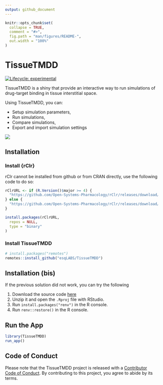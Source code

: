```yaml
---
output: github_document
---
```


<!-- README.md is generated from README.Rmd. Please edit that file -->

```r
knitr::opts_chunk$set(
  collapse = TRUE,
  comment = "#>",
  fig.path = "man/figures/README-",
  out.width = "100%"
)
```

# TissueTMDD

<!-- badges: start -->
[![Lifecycle: experimental](https://img.shields.io/badge/lifecycle-experimental-orange.svg)](https://lifecycle.r-lib.org/articles/stages.html#experimental)
<!-- badges: end -->

TissueTMDD is a shiny that provide an interactive way to run simulations of drug-target binding in tissue interstitial space.

Using TissueTMDD, you can:

  - Setup simulation parameters,
  - Run simulations,
  - Compare simulations,
  - Export and import simulation settings

![](vignettes/assets/tmdd_preview.gif)

## Installation


### Install {rClr}

rClr cannot be installed from github or from CRAN directly, use the following code to do so:

```r
rClrURL <- if (R.Version()$major >= 4) {
  "https://github.com/Open-Systems-Pharmacology/rClr/releases/download/v0.9.2/rClr_0.9.2.zip"
} else {
  "https://github.com/Open-Systems-Pharmacology/rClr/releases/download/v0.9.1-R3/rClr_0.9.1.zip"
}

install.packages(rClrURL,
  repos = NULL,
  type = "binary"
)
```

### Install TissueTMDD

```r
# install.packages("remotes")
remotes::install_github("esqLABS/TissueTMDD")
```


## Installation (bis)

If the previous solution did not work, you can try the following
  
  1. Download the source code [here](https://github.com/esqLABS/TissueTMDD/archive/refs/heads/main.zip)
  2. Unzip it and open the `.Rproj` file with RStudio.
  3. Run `install.packages("renv")` in the R console.
  4. Run `renv::restore()` in the R console.


## Run the App

```r
library(TissueTMDD)
run_app()
```


## Code of Conduct

Please note that the TissueTMDD project is released with a [Contributor Code of Conduct](https://contributor-covenant.org/version/2/1/CODE_OF_CONDUCT.html). By contributing to this project, you agree to abide by its terms.
